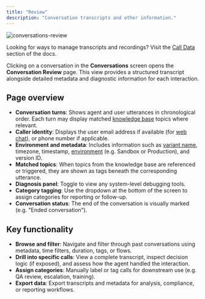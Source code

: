 ```yaml
---
title: "Review"
description: "Conversation transcripts and other information."
---
```


![conversations-review](/images/conv-review.png)

<Tip>Looking for ways to manage transcripts and recordings? Visit the [Call Data](/call-data/introduction) section of the docs.</Tip>

Clicking on a conversation in the **Conversations** screen opens the **Conversation Review** page. This view provides a structured transcript alongside detailed metadata and diagnostic information for each interaction.

## Page overview

- **Conversation turns**: Shows agent and user utterances in chronological order. Each turn may display matched [knowledge base](/knowledge-base/introduction) topics where relevant.
- **Caller identity**: Displays the user email address if available (for [web chat](/get-started/agent-chat)), or phone number if applicable.
- **Environment and metadata**: Includes information such as [variant name](/variant-management/introduction), timezone, timestamp, [environment](/environments-and-versions/introduction) (e.g. Sandbox or Production), and version ID.
- **Matched topics**: When topics from the knowledge base are referenced or triggered, they are shown as tags beneath the corresponding utterance.
- **Diagnosis panel**: Toggle to view any system-level debugging tools.
- **Category tagging**: Use the dropdown at the bottom of the screen to assign categories for reporting or follow-up.
- **Conversation status**: The end of the conversation is visually marked (e.g. "Ended conversation").

## Key functionality

- **Browse and filter**: Navigate and filter through past conversations using metadata, time filters, duration, tags, or flows.
- **Drill into specific calls**: View a complete transcript, inspect decision logic (if exposed), and assess how the agent handled the interaction.
- **Assign categories**: Manually label or tag calls for downstream use (e.g. QA review, escalation, training).
- **Export data**: Export transcripts and metadata for analysis, compliance, or reporting workflows.
